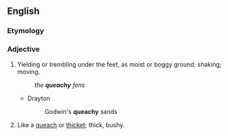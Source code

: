 ==English==

===Etymology===
{{suffix|queach|y|lang=en}}

===Adjective===
{{en-adj}}

# Yielding or trembling under the feet, as moist or boggy ground; shaking; moving.
#:''the '''queachy''' fens''
#* Drayton
#*: Godwin's '''queachy''' sands
# {{context|obsolete|lang=en}} Like a [[queach]] or [[thicket]]; thick, bushy.<!--according to old Webster 1913, referring to even earlier Cockeram dictionary-->